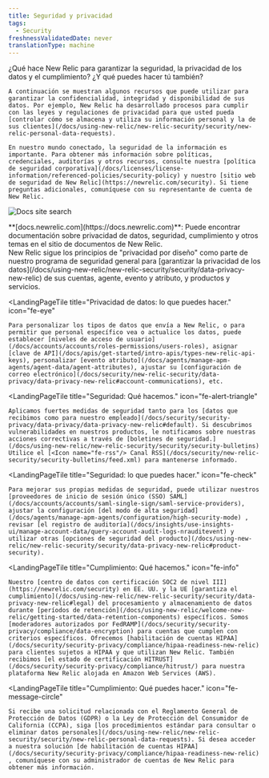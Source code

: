 ```yaml
---
title: Seguridad y privacidad
tags:
  - Security
freshnessValidatedDate: never
translationType: machine
---
```


<LandingPageHero>
  <HeroContent>
    ¿Qué hace New Relic para garantizar la seguridad, la privacidad de los datos y el cumplimiento? ¿Y qué puedes hacer tú también?

    A continuación se muestran algunos recursos que puede utilizar para garantizar la confidencialidad, integridad y disponibilidad de sus datos. Por ejemplo, New Relic ha desarrollado procesos para cumplir con las leyes y regulaciones de privacidad para que usted pueda [controlar cómo se almacena y utiliza su información personal y la de sus clientes](/docs/using-new-relic/new-relic-security/security/new-relic-personal-data-requests).

    En nuestro mundo conectado, la seguridad de la información es importante. Para obtener más información sobre políticas, credenciales, auditorías y otros recursos, consulte nuestra [política de seguridad corporativa](/docs/licenses/license-information/referenced-policies/security-policy) y nuestro [sitio web de seguridad de New Relic](https://newrelic.com/security). Si tiene preguntas adicionales, comuníquese con su representante de cuenta de New Relic.
  </HeroContent>

  <img
    title="Docs site search"
    alt="Docs site search"
    src="/images/security_screenshot-full_docs-data-privacy-search.webp"
  />

  <figcaption>
    <DNT>**[docs.newrelic.com](https://docs.newrelic.com)**</DNT>: Puede encontrar documentación sobre privacidad de datos, seguridad, cumplimiento y otros temas en el sitio de documentos de New Relic.
  </figcaption>
</LandingPageHero>

<LandingPageTileGrid>
  <LandingPageTile
    title="Privacidad de datos: qué hacemos."
    icon="fe-lock"
  >
    New Relic sigue los principios de "privacidad por diseño" como parte de nuestro programa de seguridad general para [garantizar la privacidad de los datos](/docs/using-new-relic/new-relic-security/security/data-privacy-new-relic) de sus cuentas, agente, evento y atributo, y productos y servicios.
  </LandingPageTile>

  <LandingPageTile
    title="Privacidad de datos: lo que puedes hacer."
    icon="fe-eye"
  >
    Para personalizar los tipos de datos que envía a New Relic, o para permitir que personal específico vea o actualice los datos, puede establecer [niveles de acceso de usuario](/docs/accounts/accounts/roles-permissions/users-roles), asignar [clave de API](/docs/apis/get-started/intro-apis/types-new-relic-api-keys), personalizar [evento atributo](/docs/agents/manage-apm-agents/agent-data/agent-attributes), ajustar su [configuración de correo electrónico](/docs/security/new-relic-security/data-privacy/data-privacy-new-relic#account-communications), etc.
  </LandingPageTile>

  <LandingPageTile
    title="Seguridad: Qué hacemos."
    icon="fe-alert-triangle"
  >
    Aplicamos fuertes medidas de seguridad tanto para los [datos que recibimos como para nuestro empleado](/docs/security/security-privacy/data-privacy/data-privacy-new-relic#default). Si descubrimos vulnerabilidades en nuestros productos, le notificamos sobre nuestras acciones correctivas a través de [boletines de seguridad.](/docs/using-new-relic/new-relic-security/security/security-bulletins) Utilice el [<Icon name="fe-rss"/> Canal RSS](/docs/security/new-relic-security/security-bulletins/feed.xml) para mantenerse informado.
  </LandingPageTile>

  <LandingPageTile
    title="Seguridad: lo que puedes hacer."
    icon="fe-check"
  >
    Para mejorar sus propias medidas de seguridad, puede utilizar nuestros [proveedores de inicio de sesión único (SSO) SAML](/docs/accounts/accounts/saml-single-sign/saml-service-providers), ajustar la configuración [del modo de alta seguridad](/docs/agents/manage-apm-agents/configuration/high-security-mode) , revisar [el registro de auditoría](/docs/insights/use-insights-ui/manage-account-data/query-account-audit-logs-nrauditevent) y utilizar otras [opciones de seguridad del producto](/docs/using-new-relic/new-relic-security/security/data-privacy-new-relic#product-security).
  </LandingPageTile>

  <LandingPageTile
    title="Cumplimiento: Qué hacemos."
    icon="fe-info"
  >
    Nuestro [centro de datos con certificación SOC2 de nivel III](https://newrelic.com/security) en EE. UU. y la UE [garantiza el cumplimiento](/docs/using-new-relic/new-relic-security/security/data-privacy-new-relic#legal) del procesamiento y almacenamiento de datos durante [períodos de retención](/docs/using-new-relic/welcome-new-relic/getting-started/data-retention-components) específicos. Somos [moderadores autorizados por FedRAMP](/docs/security/security-privacy/compliance/data-encryption) para cuentas que cumplen con criterios específicos. Ofrecemos [habilitación de cuentas HIPAA](/docs/security/security-privacy/compliance/hipaa-readiness-new-relic) para clientes sujetos a HIPAA y que utilizan New Relic. También recibimos [el estado de certificación HITRUST](/docs/security/security-privacy/compliance/hitrust/) para nuestra plataforma New Relic alojada en Amazon Web Services (AWS).
  </LandingPageTile>

  <LandingPageTile
    title="Cumplimiento: Qué puedes hacer."
    icon="fe-message-circle"
  >
    Si recibe una solicitud relacionada con el Reglamento General de Protección de Datos (GDPR) o la Ley de Protección del Consumidor de California (CCPA), siga [los procedimientos estándar para consultar o eliminar datos personales](/docs/using-new-relic/new-relic-security/security/new-relic-personal-data-requests). Si desea acceder a nuestra solución [de habilitación de cuentas HIPAA](/docs/security/security-privacy/compliance/hipaa-readiness-new-relic) , comuníquese con su administrador de cuentas de New Relic para obtener más información.
  </LandingPageTile>
</LandingPageTileGrid>
